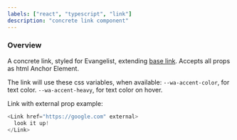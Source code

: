```yaml
---
labels: ["react", "typescript", "link"]
description: "concrete link component"
---
```



### Overview

A concrete link, styled for Evangelist, extending [base link](https://bit.dev/watheia/base-ui/atoms/link).
Accepts all props as html Anchor Element.

The link will use these css variables, when available:
`--wa-accent-color`, for text color.
`--wa-accent-heavy`, for text color on hover.

Link with external prop example:

```js live
<Link href="https://google.com" external>
  look it up!
</Link>
```